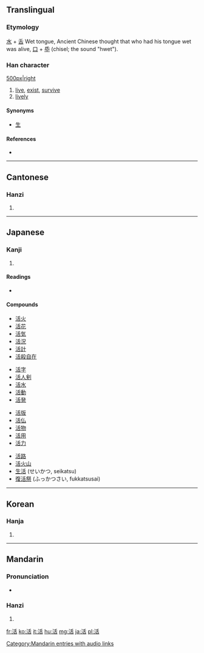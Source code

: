 {{also|話}}
==Translingual==

===Etymology===
[[水]] + [[舌]] Wet tongue, Ancient Chinese thought that who had his tongue wet was alive, [[口]] + [[氒]] (chisel; the sound "hwet").

===Han character===
[[image:活-bw.png|500px|right]]
{{Han char|rn=85|rad=水|as=06|sn=9|four=3216<sub>4</sub>|canj=水竹十口 (EHJR)}}

# [[live]], [[exist]], [[survive]]
# [[lively]]

====Synonyms====
* [[生]]

====References====
* {{Han ref|kx=0622.180|dkj=17423|dj=1018.160|hdz=31609.020|uh=6D3B|ud=27963|bh=ACA1|bd=44193}}

----

==Cantonese==

===Hanzi===
{{yue-hanzi|jyut=|y=wut6}}

# {{defn|Cantonese}}

----

==Japanese==

===Kanji===
{{ja-kanji|grade=2|rs=水06}}

# {{defn|Japanese}}

====Readings====
* {{ja-readings|on=[[かつ]] (katsu)|kun=[[いきる]] (ikiru), [[よみがえる]] (yomigaeru)}}

====Compounds====
{{top4}}
* [[活火]]
* [[活花]]
* [[活気]]
* [[活況]]
* [[活計]]
* [[活殺自在]]
{{mid4}}
* [[活字]]
* [[活人剣]]
* [[活水]]
* [[活動]]
* [[活発]]
{{mid4}}
* [[活版]]
* [[活仏]]
* [[活物]]
* [[活用]]
* [[活力]]
{{mid4}}
* [[活路]]
* [[活火山]]
* [[生活]] (せいかつ, seikatsu)
* [[復活祭]] (ふっかつさい, fukkatsusai)
{{bottom}}

----

==Korean==

===Hanja===
{{ko-hanja|hangeul=[[활]], [[괄]]|eumhun=|rv=hwal, gwal|mr=hwal, kwal|y=hwal, kwal}}

# {{defn|Korean}}

----

==Mandarin==

===Pronunciation===
*{{audio|zh-huó.ogg|audio}}

===Hanzi===
{{cmn-hanzi|pin=[[huó]] ([[huo2]])|wg=huo<sup>2</sup>}}

# {{defn|Mandarin}}

[[Category:Mandarin entries with audio links]]

[[fr:活]]
[[ko:活]]
[[it:活]]
[[hu:活]]
[[mg:活]]
[[ja:活]]
[[pl:活]]